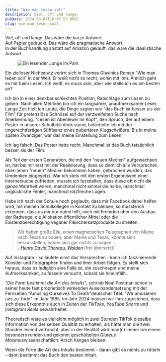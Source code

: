 ```yaml
---
title: "Wie man lesen soll"
description: Viel, oft und lange.
pubDate: 2024-03-07T16:07:53.000Z
slug: wie-man-lesen-soll
---
```


<Epigraph quote='Ich empfehle stets mit einem Stift in der hand zu lesen und kurze Hinweise darauf, was wichtig oder nützlich ist in ein kleines Buch einzutragen;' footer=' <cite><a href="https://www.azquotes.com/quote/905225" rel="noopener" target="_blank">- Benjamin Franklin</a></cite> (frei übersetzt)' />

Viel, oft und lange. Das wäre die kurze Antwort.<br/>
Auf Papier gedruckt. Das wäre die pragmatische Antwort.<br/>
In der Buchhandlung anstatt auf Amazon gekauft, das wäre die idealistische Antwort.

<figure>
<img src="/img/reading-boy.png" alt="Ein lesender Junge im Park" />
</figure>

Ein zielloser Nichtsnutz verirrt sich in Thomas Glavinics Roman "Wie man leben
soll" in der Welt. Er weiß nicht so recht, wohin mit ihm. Ähnlich geht es mir
beim Lesen. Ich weiß, es muss sein, aber wie stelle ich es am besten an?

Ich bin in einer denkbar schlechten Position, Ratschläge zum Lesen zu geben.
Nach allen Metriken bin ich ein langsamer, unaufmerksamer Leser. Lange Zeit
hielt ich Leute, die Dinge sagten wie "das Buch ist besser als der Film" für
pretenziöse Schnösel auf der verzweifelten Suche nach Anerkennung. "Lesen ist Abenteuer im Kopf", den Spruch, der auf einem Poster in unserer Schulbibliothek stand, belächelte ich mit der ungerechtfertigen Süffisanz eines pubertären Klugscheißers. Bis in meine späten Zwanziger, war das meine Einstellung zum Lesen.

Ich lag falsch. Das Poster hatte recht. Manchmal ist das Buch tatsächlich besser als der Film.

Als Teil der ersten Generation, die mit den "neuen Medien" aufgewachsen ist, hat bei mir erst mit der Realisierung, dass so ziemlich alle Versprechen, eben jenen "neuen" Medien bekommen haben, gebrochen wurden, das Umdenken eingesetzt. War ich stets mit den ersten Ergebnissen einer Internetsuche zufrieden, musste ich feststellen, dass diese oft nicht die ganze Wahrheit waren, manchmal nicht einmal die halbe, manchmal unglückliche Fehler, manchmal rotzfreche Lügen.

Habe ich nach der Schule noch geglaubt, dass mir Facebook dabei helfen wird, mit
meinen Schulkollegen in Kontakt zu bleiben, so musste ich erkennen, dass es mir
nur dabei hilft, mich mit Fremden über den Ausbau der Radwege, die
Allokation öffentlicher Mittel oder die Existenzberechtigung veganer Fleischersatzprodukte zu streiten.

<blockquote>
    Wir haben große Eile, einen magnetischen Telegraphen von Maine nach Texas zu bauen; aber Maine und Texas, könnte sich herausstellen, haben sich gar nichts zu sagen...
    <footer><cite><a href="https://www.goodreads.com/quotes/1053978-we-are-in-great-haste-to-construct-a-magnetic-telegraph" rel="noopener" target="_blank">- Henry David Thoreau, Walden</a></cite> (frei übersetzt)</footer>
</blockquote>

Auf Instagram - so lautete einst das Versprechen - kann ich faszinierende
Künstler und Fotographen finden und ihrer Arbeit folgen. Es stellt sich heraus,
dass es lediglich eine Falle ist, die zuschnappt und meine Aufmerksamkeit, zu
fesseln versucht, sobald sie hineinfällt.

_"Die Form bestimmt die Art des Inhalts",_ schrieb Neal Postman schon in seiner
heute fast prophetisch wirkenden Auseinandersetzung mit der Fernsehen "Amusing
Ourselves To Death"<Sidenote>deutscher Titel: "Wir amüsieren uns zu
Tode"</Sidenote> im Jahr 1985. Im Jahr 2024 müssen wir ihm zugestehen, dass sich diese Erkenntnis auch in Zeiten der *TikToks*, *YouTube Shorts* und *Instagram Reels* bewahrheitet.

Theoretisch wäre es vielleicht möglich in zwei Stunden TikTok dieselbe Information von der selben Qualität zu erhalten, als hätte man die zwei Stunden lesend verbracht, aber in der Realität wird man(n) immer bei einem besonders runden und gekonnt geschüttelten *Gluteus Maximus*<Sidenote>wissenschaftlich: Arsch</Sidenote> hängen bleiben.

Wenn die Form die Art des Inhalts bestimmt - daran gibt es nichts zu rütteln - dann bestimmt das Buch den besten Inhalt.
